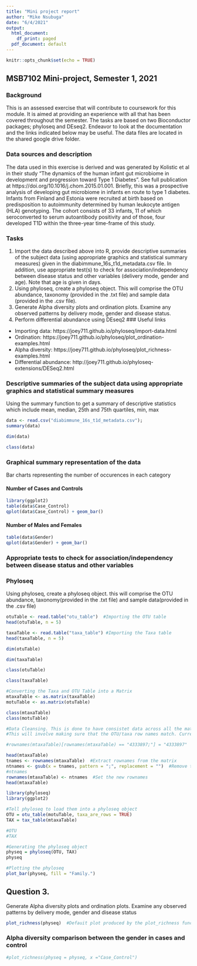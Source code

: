 ```yaml
---
title: "Mini project report"
author: "Mike Nsubuga"
date: "6/4/2021"
output:
  html_document:
    df_print: paged
  pdf_document: default
---
```


```r
knitr::opts_chunk$set(echo = TRUE)
```

## MSB7102 Mini-project, Semester 1, 2021

### Background
This is an assessed exercise that will contribute to coursework for this module. It is aimed at providing an experience with all that has been covered throughout the semester. The tasks are based on two Bioconductor packages; phyloseq and DEseq2. Endeavor to look at the documentation and the links indicated below may be useful. The data files are located in the shared google drive folder.

### Data sources and description
The data used in this exercise is derived and was generated by Kolistic et al in their study “The dynamics of the human infant gut microbiome in development and progression toward Type 1 Diabetes”. See full publication at https://doi.org/10.1016/j.chom.2015.01.001. Briefly, this was a prospective analysis of developing gut microbiome in infants en route to type 1 diabetes. Infants from Finland and Estonia were recruited at birth based on predisposition to autoimmunity determined by human leukocyte antigen (HLA) genotyping. The cohort consists of 33 infants, 11 of which seroconverted to serum autoantibody positivity and of those, four developed T1D within the three-year time-frame of this study.

### Tasks
1. Import the data described above into R, provide descriptive summaries of the subject data (using appropriate graphics and statistical summary measures) given in the diabimmune_16s_t1d_metadata.csv file. In addition, use appropriate test(s) to check for association/independency between disease status and other variables (delivery mode, gender and age). Note that age is given in days.
2. Using phyloseq, create a phyloseq object. This will comprise the OTU abundance, taxonomy (provided in the .txt file) and sample data (provided in the .csv file).
3. Generate Alpha diversity plots and ordination plots. Examine any observed patterns by delivery mode, gender and disease status.
4.	Perform differential abundance using DEseq2 
### Useful links

* Importing data: https://joey711.github.io/phyloseq/import-data.html 
* Ordination: https://joey711.github.io/phyloseq/plot_ordination-examples.html 
* Alpha diversity: https://joey711.github.io/phyloseq/plot_richness-examples.html 
* Differential abundance: http://joey711.github.io/phyloseq-extensions/DESeq2.html 




### Descriptive summaries of the subject data using appropriate graphics and statistical summary measures
Using the summary function to get a summary of descriptive statistics which include mean, median, 25th and 75th quartiles, min, max

```r
data <- read.csv("diabimmune_16s_t1d_metadata.csv");
summary(data)
```

```r
dim(data)
```

```r
class(data)

```

### Graphical summary representation of the data
Bar charts representing the number of occurences in each category

#### Number of Cases and Controls
```r
library(ggplot2)
table(data$Case_Control)
qplot(data$Case_Control) + geom_bar()

```

#### Number of Males and Females
```r
table(data$Gender)
qplot(data$Gender) + geom_bar()

```
### Appropriate tests to check for association/independency between disease status and other variables 



### Phyloseq


Using phyloseq, create a phyloseq object. this will comprise the OTU abundance, taxonomy(provided in the .txt file) and sample data(provided in the .csv file)

```r
otuTable <- read.table("otu_table")  #Importing the OTU table
head(otuTable, n = 5)
```

```r
taxaTable <- read.table("taxa_table") #Importing the Taxa table
head(taxaTable, n = 5)
```


```r
dim(otuTable)
```

```r
dim(taxaTable)
```

```r
class(otuTable)
```

```r
class(taxaTable)
```

```r
#Converting the Taxa and OTU Table into a Matrix
mtaxaTable <- as.matrix(taxaTable)
motuTable <- as.matrix(otuTable)

class(mtaxaTable)
class(motuTable)
```

```r
#Data Cleansing. This is done to have consistet data across all the matrices
#This will involve making sure that the OTU/taxa row names match. Currently they dont as taxa have a trailing ";"

#rownames(mtaxaTable)[rownames(mtaxaTable) == "4333897;"] = "4333897"

head(mtaxaTable)
tnames <- rownames(mtaxaTable)  #Extract rownames from the matrix
ntnames <- gsub(x = tnames, pattern = ";", replacement = "")  #Remove the ; from the extracted rownames
#ntnames
rownames(mtaxaTable) <- ntnames  #Set the new rownames
head(mtaxaTable)

```

```r
library(phyloseq)
library(ggplot2)

#Tell phyloseq to load them into a phyloseq object
OTU = otu_table(motuTable, taxa_are_rows = TRUE)
TAX = tax_table(mtaxaTable)

#OTU
#TAX

#Generating the phyloseq object
physeq = phyloseq(OTU, TAX)
physeq

#Plotting the phyloseq
plot_bar(physeq, fill = "Family.")
```


## Question 3. 
Generate Alpha diversity plots and ordination plots. Examine any observed patterns by delivery mode, gender and disease status

```r

plot_richness(physeq)  #Defauit plot produced by the plot_richness function

```

### Alpha diversity comparison between the gender in cases and control
```r
#plot_richness(physeq = physeq, x ="Case_Control")

```


